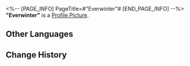 <%-- [PAGE_INFO]
PageTitle=#"Everwinter"#
[END_PAGE_INFO] --%>
{{Item Infobox
|id          = 210109
|image       = Item Everwinter.png
|type        = Disk
|invCategory = Valuables
|rarity      = 3
|effect      = A record that can be played on the Express' phonograph. It might be a chance acquisition or a gift from someone else. All sorts of memories surge up when the music plays &mdash; the smiles, encounters, touches, and the excitement of battle. Maybe that is why people still collect records even as society rapidly advances.<br />The current record contains the track "Everwinter."
|description = <br />''Humanity's living space grows ever smaller in the ceaseless Eternal Freeze.''
}}
'''"Everwinter"''' is a [[Profile Picture]].

==Other Languages==
{{Other Languages
|en   = "Everwinter"
|zhs  = 《永冬》
|zht  = 〈永冬〉
|ja   = 『常冬』
|ko   = ≪영원한 겨울≫
|es   = Siempreinvierno
|fr   = « Everwinter »
|ru   = Everwinter
|th   = "Everwinter"
|vi   = "Everwinter"
|de   = „Immerwinter“
|id   = "Everwinter"
|pt   = "Everwinter"
}}

==Change History==
{{Change History|1.0}}
